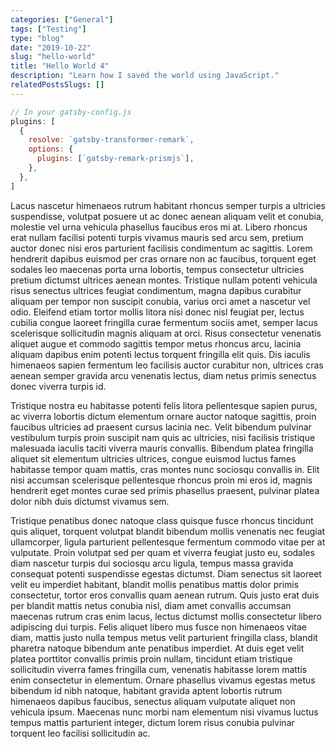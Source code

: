 ```yaml
---
categories: ["General"]
tags: ["Testing"]
type: "blog"
date: "2019-10-22"
slug: "hello-world"
title: "Hello World 4"
description: "Learn how I saved the world using JavaScript."
relatedPostsSlugs: []
---
```


```javascript
// In your gatsby-config.js
plugins: [
  {
    resolve: `gatsby-transformer-remark`,
    options: {
      plugins: [`gatsby-remark-prismjs`],
    },
  },
]
```

Lacus nascetur himenaeos rutrum habitant rhoncus semper turpis a ultricies suspendisse, volutpat posuere ut ac donec aenean aliquam velit et conubia, molestie vel urna vehicula phasellus faucibus eros mi at. Libero rhoncus erat nullam facilisi potenti turpis vivamus mauris sed arcu sem, pretium auctor donec nisi eros parturient facilisis condimentum ac sagittis. Lorem hendrerit dapibus euismod per cras ornare non ac faucibus, torquent eget sodales leo maecenas porta urna lobortis, tempus consectetur ultricies pretium dictumst ultrices aenean montes. Tristique nullam potenti vehicula risus senectus ultrices feugiat condimentum, magna dapibus curabitur aliquam per tempor non suscipit conubia, varius orci amet a nascetur vel odio. Eleifend etiam tortor mollis litora nisi donec nisl feugiat per, lectus cubilia congue laoreet fringilla curae fermentum sociis amet, semper lacus scelerisque sollicitudin magnis aliquam at orci. Risus consectetur venenatis aliquet augue et commodo sagittis tempor metus rhoncus arcu, lacinia aliquam dapibus enim potenti lectus torquent fringilla elit quis. Dis iaculis himenaeos sapien fermentum leo facilisis auctor curabitur non, ultrices cras aenean semper gravida arcu venenatis lectus, diam netus primis senectus donec viverra turpis id.

Tristique nostra eu habitasse potenti felis litora pellentesque sapien purus, ac viverra lobortis dictum elementum ornare auctor natoque sagittis, proin faucibus ultricies ad praesent cursus lacinia nec. Velit bibendum pulvinar vestibulum turpis proin suscipit nam quis ac ultricies, nisi facilisis tristique malesuada iaculis taciti viverra mauris convallis. Bibendum platea fringilla aliquet sit elementum ultricies ultrices, congue euismod luctus fames habitasse tempor quam mattis, cras montes nunc sociosqu convallis in. Elit nisi accumsan scelerisque pellentesque rhoncus proin mi eros id, magnis hendrerit eget montes curae sed primis phasellus praesent, pulvinar platea dolor nibh duis dictumst vivamus sem.

Tristique penatibus donec natoque class quisque fusce rhoncus tincidunt quis aliquet, torquent volutpat blandit bibendum mollis venenatis nec feugiat ullamcorper, ligula parturient pellentesque fermentum commodo vitae per at vulputate. Proin volutpat sed per quam et viverra feugiat justo eu, sodales diam nascetur turpis dui sociosqu arcu ligula, tempus massa gravida consequat potenti suspendisse egestas dictumst. Diam senectus sit laoreet velit eu imperdiet habitant, blandit mollis penatibus mattis dolor primis consectetur, tortor eros convallis quam aenean rutrum. Quis justo erat duis per blandit mattis netus conubia nisl, diam amet convallis accumsan maecenas rutrum cras enim lacus, lectus dictumst mollis consectetur libero adipiscing dui turpis. Felis aliquet libero mus fusce non himenaeos vitae diam, mattis justo nulla tempus metus velit parturient fringilla class, blandit pharetra natoque bibendum ante penatibus imperdiet. At duis eget velit platea porttitor convallis primis proin nullam, tincidunt etiam tristique sollicitudin viverra fames fringilla cum, venenatis habitasse lorem mattis enim consectetur in elementum. Ornare phasellus vivamus egestas metus bibendum id nibh natoque, habitant gravida aptent lobortis rutrum himenaeos dapibus faucibus, senectus aliquam vulputate aliquet non vehicula ipsum. Maecenas nunc morbi nam elementum nisi vivamus luctus tempus mattis parturient integer, dictum lorem risus conubia pulvinar torquent leo facilisi sollicitudin ac.
